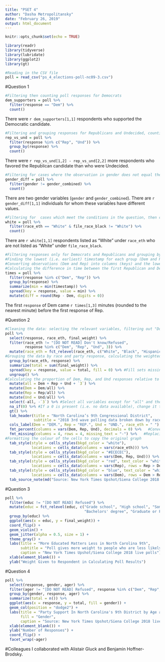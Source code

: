 ```yaml
---
title: "PSET 4"
author: "Dasha Metropolitansky"
date: "February 26, 2019"
output: html_document
---
```


```r
knitr::opts_chunk$set(echo = TRUE)
```

```r
library(readr)
library(tidyverse)
library(lubridate)
library(ggplot2)
library(gt)

#Reading in the CSV file
poll = read_csv("ps_4_elections-poll-nc09-3.csv")
```

#Question 1

```r
#Filtering then counting poll responses for Democrats
dem_supporters = poll %>%
  filter(response == "Dem") %>%
  count()
```
There were `r dem_supporters[1,1]` respondents who supported the Democratic candidate.

```r
#Filtering and grouping responses for Republicans and Undecided, counting the total for each group, then subtracting the totals
rep_vs_und = poll %>%
  filter(response %in% c("Rep", "Und")) %>%
  group_by(response) %>%
  count()
```
There were `r rep_vs_und[1,2] - rep_vs_und[2,2]` more respondents who favored the Republican candidate than who were Undecided.

```r
#Filtering for cases where the observation in gender does not equal the one in gender_combined, then counting these cases
gender_diff = poll %>%
  filter(gender != gender_combined) %>%
  count()
```
There are two gender variables (`gender` and `gender_combined`). There are `r gender_diff[1,1]` individuals for whom these variables have different values.

```r
#Filtering for  cases which meet the conditions in the question, then counting these cases
white = poll %>%
  filter(race_eth == "White" & file_race_black != "White") %>%
  count() 
```
There are `r white[1,1]` respondents listed as “White” under `race_eth` who are not listed as “White” under `file_race_black`. 

```r
#Filtering responses only for Democrats and Republicans and grouping by response
#Finding the lowest (i.e. earliest) timestamp for each group (Dem and Rep) 
#Converting observations (Dem and Rep) into columns (keys) and the lowest timestamp into the observations (values)
#Calculating the difference in time between the first Republican and Democrat responses 
times = poll %>%
  filter(response %in% c("Dem", "Rep")) %>% 
  group_by(response) %>%
  summarize(min = min(timestamp)) %>%
  spread(key = response, value = min) %>%
  mutate(diff = round(Rep - Dem, digits = 0))
```
The first `response` of Dem came `r times[1,3]` minutes (rounded to the nearest minute) before the first response of Rep. 

#Question 2

```r
#Cleaning the data: selecting the relevant variables, filtering out "Do not read" values, and reorganizing the levels corresponding to races with those on the original graph
poll %>%
  select(response, race_eth, final_weight) %>%
  filter(race_eth != "[DO NOT READ] Don't know/Refused", 
         response %in% c("Dem", "Rep", "Und", 3)) %>%
  mutate(race_eth = fct_relevel(race_eth, c("White", "Black", "Hispanic", "Asian", "Other"))) %>%
#Grouping the data by race and party response, calculating the weighted total, and converting observations to variables (i.e. Response = Dem, Rep, Und) and the respective weighted total as observations
  group_by(race_eth, response) %>%
  summarize(total = sum(final_weight)) %>%
  spread(key = response, value = total, fill = 0) %>% #Fill sets missing values to 0. Without this, when performing calculations later in the code (lines 87-90), NA values will make the final result NA. 
  ungroup() %>%
#Calculating the proportion of Dem, Rep, and Und responses relative to the total number of responses
  mutate(all = Dem + Rep + Und + `3`) %>%
  mutate(Dem = Dem/all) %>%
  mutate(Rep = Rep/all) %>%
  mutate(Und = Und/all) %>%
  select(-all, -`3`) %>% #Select all variables except for "all" and the "3" responses 
  na_if(0) %>% #If a 0 is present (i.e. no data available), change it to NA. Later in the code (line 98), we replace missing data with a "-" to copy the original graph.
  gt() %>%
  tab_header(title = "North Carolina’s 9th Congressional District", 
             subtitle = "2018 3rd wave polling data broken down by race") %>%
  cols_label(Dem = "DEM.", Rep = "REP.", Und = "UND.", race_eth = " ") %>%
  fmt_percent(columns = vars(Dem, Rep, Und), decimals = 0) %>%   #Converting the graph's observations to percentages and rounding to 0 decimal places (whole numbers)
  fmt_missing(columns = 4, rows = 4, missing_text = "-") %>%   #Replacing missing text with "-"
#Formatting the colour of the cells to copy the original graph
  tab_style(style = cells_styles(bkgd_color = "white"),
            locations = cells_data(columns = vars(race_eth))) %>%
  tab_style(style = cells_styles(bkgd_color = "#ECECEC"),
            locations = cells_data(columns = vars(Dem, Rep, Und))) %>%
  tab_style(style = cells_styles(bkgd_color = "red", text_color = "white"),
            locations = cells_data(columns = vars(Rep), rows = Rep > Dem)) %>%
  tab_style(style = cells_styles(bkgd_color = "blue", text_color = "white"),
            locations = cells_data(columns = vars(Dem), rows = Dem > Rep)) %>% 
  tab_source_note(md("Source: New York Times Upshot/Siena College 2018 live polls"))
```

#Question 3

```r
poll %>%
  filter(educ != "[DO NOT READ] Refused") %>%
  mutate(educ = fct_relevel(educ, c("Grade school", "High school", "Some college or trade school",
                                    "Bachelors' degree", "Graduate or Professional Degree"))) %>%
  group_by(educ) %>%
  ggplot(aes(x = educ, y = final_weight)) + 
  coord_flip() +
  geom_violin() + 
  geom_jitter(alpha = 0.5, size = 1) + 
  theme_gray() + 
  labs(title = "More Educated Matters Less in North Carolina 9th",
       subtitle = "Poll gives more weight to people who are less likely to participate in polls",
       caption = "New York Times Upshot/Siena College 2018 live polls") + 
  xlab(element_blank()) +
  ylab("Weight Given to Respondent in Calculating Poll Results")
```

#Question 4

```r
poll %>%
  select(response, gender, ager) %>%
  filter(ager != "[DO NOT READ] Refused", response %in% c("Dem", "Rep", "Und")) %>%
  group_by(gender, response, ager) %>%
  summarize(total = n()) %>%
  ggplot(aes(x = response, y = total, fill = gender)) +
  geom_col(position = "dodge2") + 
  labs(title = "Party Support In North Carolina's 9th District by Age and Gender", 
       fill = "Gender", 
       caption = "Source: New York Times Upshot/Siena College 2018 live polls") +
  xlab(element_blank()) + 
  ylab("Number of Responses") +
  coord_flip() +
  facet_wrap(~ager)
```

#Colleagues
I collaborated with Alistair Gluck and Benjamin Hoffner-Brodsky. 